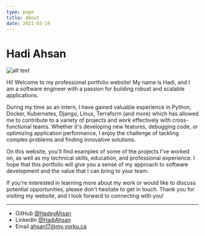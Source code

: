 ```yaml
---
type: page
title: About
date: 2021-03-19
---
```


# Hadi Ahsan

![alt text](/images/hadeypfp.jpg)

Hi! Welcome to my professional portfolio website! My name is Hadi, and I am a software engineer with a passion for building robust and scalable applications.

During my time as an intern, I have gained valuable experience in Python, Docker, Kubernetes, Django, Linux, Terraform (and more) which has allowed me to contribute to a variety of projects and work effectively with cross-functional teams. Whether it's developing new features, debugging code, or optimizing application performance, I enjoy the challenge of tackling complex problems and finding innovative solutions.

On this website, you'll find examples of some of the projects I've worked on, as well as my technical skills, education, and professional experience. I hope that this portfolio will give you a sense of my approach to software development and the value that I can bring to your team.

If you're interested in learning more about my work or would like to discuss potential opportunities, please don't hesitate to get in touch. Thank you for visiting my website, and I look forward to connecting with you!


---

- GitHub [@HadeyAhsan](https://github.com/hadeyahsan)
- LinkedIn [@HadiAhsan](https://www.linkedin.com/in/hadi-ahsan-1a5779190/)
- Email ahsan17@my.yorku.ca

